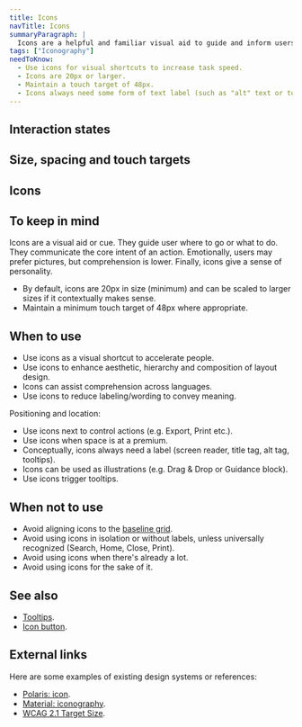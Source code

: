 ```yaml
---
title: Icons
navTitle: Icons
summaryParagraph: |
  Icons are a helpful and familiar visual aid to guide and inform users. Not just for aesthetics, they provide humanity by defining hierarchy for information and shaping a page’s composition, helping to make our product more approachable and usable.
tags: ["Iconography"]
needToKnow:
  - Use icons for visual shortcuts to increase task speed.
  - Icons are 20px or larger.
  - Maintain a touch target of 48px.
  - Icons always need some form of text label (such as "alt" text or tooltips).
---
```



## Interaction states

<InteractionStatesDemo />

## Size, spacing and touch targets

<IconSizeSpaceTouch />

## Icons

<IconGrid />

<!-- 

<IconGrid category="Actions" />

<IconGrid category="Informational" />

<IconGrid category="Directional" />

<IconGrid category="Users" />

<IconGrid category="Views" />

<IconGrid category="Surveys" />

<IconGrid category="Sentiment" />

<IconGrid category="Navigational/Effectiveness" />

<IconGrid category="Navigational/Engagement" />

<IconGrid category="Navigational/Global" /> 

 -->



## To keep in mind

Icons are a visual aid or cue. They guide user where to go or what to do. They communicate the core intent of an action. Emotionally, users may prefer pictures, but comprehension is lower. Finally, icons give a sense of personality.

- By default, icons are 20px in size (minimum) and can be scaled to larger sizes if it contextually makes sense.
- Maintain a minimum touch target of 48px where appropriate.



## When to use

- Use icons as a visual shortcut to accelerate people.
- Use icons to enhance aesthetic, hierarchy and composition of layout design.
- Icons can assist comprehension across languages.
- Use icons to reduce labeling/wording to convey meaning.

Positioning and location:

- Use icons next to control actions (e.g. Export, Print etc.).
- Use icons when space is at a premium.
- Conceptually, icons always need a label (screen reader, title tag, alt tag, tooltips).
- Icons can be used as illustrations (e.g. Drag & Drop or Guidance block).
- Use icons trigger tooltips.



## When not to use

- Avoid aligning icons to the [baseline grid](../vertical-rhythm-and-baseline-grid).
- Avoid using icons in isolation or without labels, unless universally recognized (Search, Home, Close, Print).
- Avoid using icons when there's already a lot.
- Avoid using icons for the sake of it.



## See also

- [Tooltips](../tooltips).
- [Icon button](../icon-button).



## External links

Here are some examples of existing design systems or references:

- [Polaris: icon](https://polaris.shopify.com/components/images-and-icons/icon#navigation).
- [Material: iconography](https://material.io/design/iconography/product-icons.html).
- [WCAG 2.1 Target Size](https://www.w3.org/TR/WCAG21/#target-size).

